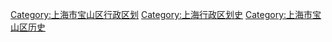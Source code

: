 [[Category:上海市宝山区行政区划|Category:上海市宝山区行政区划]]
[[Category:上海行政区划史|Category:上海行政区划史]]
[[Category:上海市宝山区历史|Category:上海市宝山区历史]]